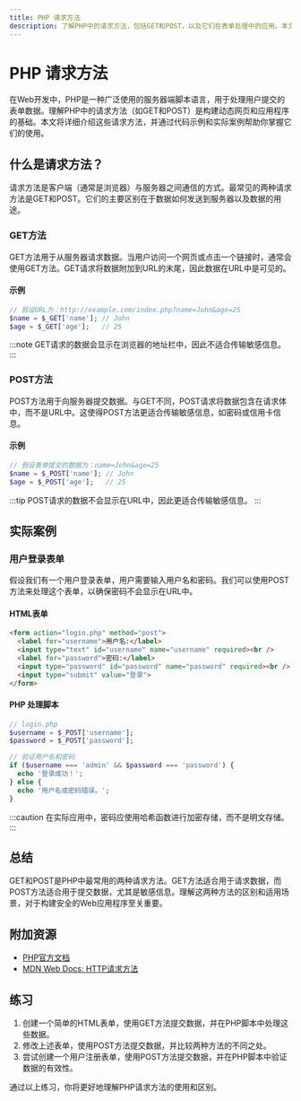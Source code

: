 ```yaml
---
title: PHP 请求方法
description: 了解PHP中的请求方法，包括GET和POST，以及它们在表单处理中的应用。本文适合初学者，包含代码示例和实际案例。
---
```


# PHP 请求方法

在Web开发中，PHP是一种广泛使用的服务器端脚本语言，用于处理用户提交的表单数据。理解PHP中的请求方法（如GET和POST）是构建动态网页和应用程序的基础。本文将详细介绍这些请求方法，并通过代码示例和实际案例帮助你掌握它们的使用。

## 什么是请求方法？

请求方法是客户端（通常是浏览器）与服务器之间通信的方式。最常见的两种请求方法是GET和POST。它们的主要区别在于数据如何发送到服务器以及数据的用途。

### GET方法

GET方法用于从服务器请求数据。当用户访问一个网页或点击一个链接时，通常会使用GET方法。GET请求将数据附加到URL的末尾，因此数据在URL中是可见的。

#### 示例

```php
// 假设URL为：http://example.com/index.php?name=John&age=25
$name = $_GET['name']; // John
$age = $_GET['age'];   // 25
```

:::note
GET请求的数据会显示在浏览器的地址栏中，因此不适合传输敏感信息。
:::

### POST方法

POST方法用于向服务器提交数据。与GET不同，POST请求将数据包含在请求体中，而不是URL中。这使得POST方法更适合传输敏感信息，如密码或信用卡信息。

#### 示例

```php
// 假设表单提交的数据为：name=John&age=25
$name = $_POST['name']; // John
$age = $_POST['age'];   // 25
```

:::tip
POST请求的数据不会显示在URL中，因此更适合传输敏感信息。
:::

## 实际案例

### 用户登录表单

假设我们有一个用户登录表单，用户需要输入用户名和密码。我们可以使用POST方法来处理这个表单，以确保密码不会显示在URL中。

#### HTML表单

```html
<form action="login.php" method="post">
  <label for="username">用户名:</label>
  <input type="text" id="username" name="username" required><br />
  <label for="password">密码:</label>
  <input type="password" id="password" name="password" required><br />
  <input type="submit" value="登录">
</form>
```

#### PHP 处理脚本

```php
// login.php
$username = $_POST['username'];
$password = $_POST['password'];

// 验证用户名和密码
if ($username === 'admin' && $password === 'password') {
  echo '登录成功！';
} else {
  echo '用户名或密码错误。';
}
```

:::caution
在实际应用中，密码应使用哈希函数进行加密存储，而不是明文存储。
:::

## 总结

GET和POST是PHP中最常用的两种请求方法。GET方法适合用于请求数据，而POST方法适合用于提交数据，尤其是敏感信息。理解这两种方法的区别和适用场景，对于构建安全的Web应用程序至关重要。

## 附加资源

- [PHP官方文档](https://www.php.net/manual/en/)
- [MDN Web Docs: HTTP请求方法](https://developer.mozilla.org/zh-CN/docs/Web/HTTP/Methods)

## 练习

1. 创建一个简单的HTML表单，使用GET方法提交数据，并在PHP脚本中处理这些数据。
2. 修改上述表单，使用POST方法提交数据，并比较两种方法的不同之处。
3. 尝试创建一个用户注册表单，使用POST方法提交数据，并在PHP脚本中验证数据的有效性。

通过以上练习，你将更好地理解PHP请求方法的使用和区别。